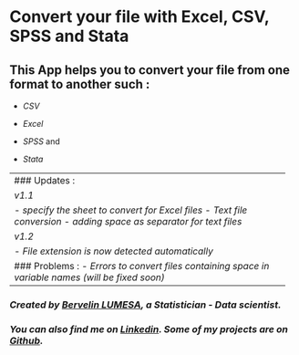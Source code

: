

# Convert your file with Excel, CSV, SPSS and Stata

## This App helps you to convert your file from one format to another such :

- *CSV*

- *Excel*

- *SPSS* and 

- *Stata*


--------------------------------------------------------------------
### Updates : 

*v1.1*

- *specify the sheet to convert for Excel files*
- *Text file conversion*
- *adding space as separator for text files* 

*v1.2*

- *File extension is now detected automatically*

### Problems : 
- *Errors to convert files containing space in variable names (will be fixed soon)*

--------------------------------------------------------------------

### _Created by <a href = 'https://bervelin-lumesa.netlify.app' target = '_blank'>Bervelin LUMESA</a>, a Statistician - Data scientist._ 

### _You can also find me on <a href = 'https://www.linkedin.com/in/bervelin-lumesa' target = '_blank'>Linkedin</a>. Some of my projects are on <a href = 'https://www.github.com/bervelin-lumesa' target = '_blank'>Github</a>._